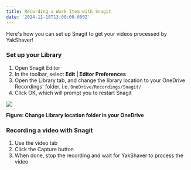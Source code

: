 ```yaml
---
title: Recording a Work Item with Snagit
date: '2024-11-18T13:00:00.000Z'
---
```

 
Here's how you can set up Snagit to get your videos processed by YakShaver!
 
### Set up your Library
 
1. Open Snagit Editor
2. In the toolbar, select **Edit | Editor Preferences**
3. Open the Library tab, and change the library location to your OneDrive Recordings' folder. i.e. `OneDrive/Recordings/Snagit/`
4. Click OK, which will prompt you to restart Snagit

![](/snagit-tutorial.jpg)

**Figure: Change Library location folder in your OneDrive**
 
### Recording a video with Snagit
 
1. Use the video tab
2. Click the Capture button
3. When done, stop the recording and wait for YakShaver to process the video